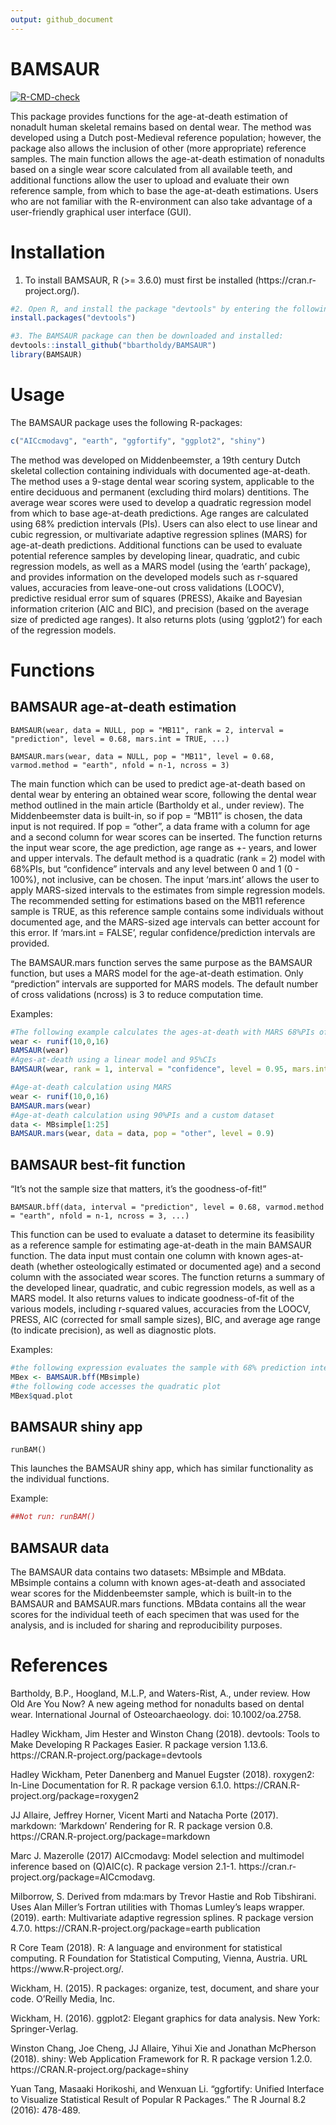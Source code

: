 ```yaml
---
output: github_document
---
```


# BAMSAUR

<!-- badges: start -->
[![R-CMD-check](https://github.com/bbartholdy/BAMSAUR/workflows/R-CMD-check/badge.svg)](https://github.com/bbartholdy/BAMSAUR/actions)
<!-- badges: end -->

This package provides functions for the age-at-death estimation of nonadult human skeletal remains based on dental wear. The method was developed using a Dutch post-Medieval reference population; however, the package also allows the inclusion of other (more appropriate) reference samples. The main function allows the age-at-death estimation of nonadults based on a single wear score calculated from all available teeth, and additional functions allow the user to upload and evaluate their own reference sample, from which to base the age-at-death estimations.
Users who are not familiar with the R-environment can also take advantage of a user-friendly graphical user interface (GUI).

# Installation
1. To install BAMSAUR, R (>= 3.6.0) must first be installed (https://cran.r-project.org/).
```r
#2. Open R, and install the package "devtools" by entering the following into the R-console:
install.packages("devtools")

#3. The BAMSAUR package can then be downloaded and installed:
devtools::install_github("bbartholdy/BAMSAUR")
library(BAMSAUR)
```
# Usage

The BAMSAUR package uses the following R-packages:
```r
c("AICcmodavg", "earth", "ggfortify", "ggplot2", "shiny")
```

The method was developed on Middenbeemster, a 19th century Dutch skeletal collection containing individuals with documented age-at-death. The method uses a 9-stage dental wear scoring system, applicable to the entire deciduous and permanent (excluding third molars) dentitions. The average wear scores were used to develop a quadratic regression model from which to base age-at-death predictions. Age ranges are calculated using 68% prediction intervals (PIs). Users can also elect to use linear and cubic regression, or multivariate adaptive regression splines (MARS) for age-at-death predictions. Additional functions can be used to evaluate potential reference samples by developing linear, quadratic, and cubic regression models, as well as a MARS model (using the 'earth' package), and provides information on the developed models such as r-squared values, accuracies from leave-one-out cross validations (LOOCV), predictive residual error sum of squares (PRESS), Akaike and Bayesian information criterion (AIC and BIC), and precision (based on the average size of predicted age ranges). It also returns plots (using 'ggplot2') for each of the regression models.

# Functions

## BAMSAUR age-at-death estimation

`BAMSAUR(wear, data = NULL, pop = "MB11", rank = 2, interval = "prediction", level = 0.68, mars.int = TRUE, ...)`

`BAMSAUR.mars(wear, data = NULL, pop = "MB11", level = 0.68, varmod.method = "earth", nfold = n-1, ncross = 3)`

The main function which can be used to predict age-at-death based on dental wear by entering an obtained wear score, following the dental wear method outlined in the main article (Bartholdy et al., under review). The Middenbeemster data is built-in, so if pop = "MB11" is chosen, the data input is not required. If pop = "other", a data frame with a column for age and a second column for wear scores can be inserted. The function returns the input wear score, the age prediction, age range as +- years, and lower and upper intervals. The default method is a quadratic (rank = 2) model with 68%PIs, but "confidence" intervals and any level between 0 and 1 (0 - 100%), not inclusive, can be chosen. The input 'mars.int' allows the user to apply MARS-sized intervals to the estimates from simple regression models. The recommended setting for estimations based on the MB11 reference sample is TRUE, as this reference sample contains some individuals without documented age, and the MARS-sized age intervals can better account for this error. If 'mars.int = FALSE', regular confidence/prediction intervals are provided.

The BAMSAUR.mars function serves the same purpose as the BAMSAUR function, but uses a MARS model for the age-at-death estimation. Only "prediction" intervals are supported for MARS models. The default number of cross validations (ncross) is 3 to reduce computation time.

Examples:

```r
#The following example calculates the ages-at-death with MARS 68%PIs of 10 random wear scores
wear <- runif(10,0,16)
BAMSAUR(wear)
#Ages-at-death using a linear model and 95%CIs
BAMSAUR(wear, rank = 1, interval = "confidence", level = 0.95, mars.int = F)

#Age-at-death calculation using MARS
wear <- runif(10,0,16)
BAMSAUR.mars(wear)
#Age-at-death calculation using 90%PIs and a custom dataset
data <- MBsimple[1:25]
BAMSAUR.mars(wear, data = data, pop = "other", level = 0.9)
```

## BAMSAUR best-fit function

"It's not the sample size that matters, it's the goodness-of-fit!"

`BAMSAUR.bff(data, interval = "prediction", level = 0.68, varmod.method = "earth", nfold = n-1, ncross = 3, ...)`

This function can be used to evaluate a dataset to determine its feasibility as a reference sample for estimating age-at-death in the main BAMSAUR function. The data input must contain one column with known ages-at-death (whether osteologically estimated or documented age) and a second column with the associated wear scores. The function returns a summary of the developed linear, quadratic, and cubic regression models, as well as a MARS model. It also returns values to indicate goodness-of-fit of the various models, including r-squared values, accuracies from the LOOCV, PRESS, AIC (corrected for small sample sizes), BIC, and average age range (to indicate precision), as well as diagnostic plots.

Examples:

```r
#the following expression evaluates the sample with 68% prediction intervals as age ranges
MBex <- BAMSAUR.bff(MBsimple)
#the following code accesses the quadratic plot
MBex$quad.plot
```

## BAMSAUR shiny app

`runBAM()`

This launches the BAMSAUR shiny app, which has similar functionality as the individual functions.


Example:
```r
##Not run: runBAM()
```

## BAMSAUR data

The BAMSAUR data contains two datasets: MBsimple and MBdata. MBsimple contains a column with known ages-at-death and associated wear scores for the Middenbeemster sample, which is built-in to the BAMSAUR and BAMSAUR.mars functions.
MBdata contains all the wear scores for the individual teeth of each specimen that was used for the analysis, and is included for sharing and reproducibility purposes.

# References

Bartholdy, B.P., Hoogland, M.L.P, and Waters-Rist, A., under review. How Old Are You Now? A new ageing method for nonadults based on dental wear. International Journal of Osteoarchaeology. doi: 10.1002/oa.2758.

Hadley Wickham, Jim Hester and Winston Chang (2018). devtools: Tools to Make Developing R Packages Easier. R package version 1.13.6. https://CRAN.R-project.org/package=devtools

Hadley Wickham, Peter Danenberg and Manuel Eugster (2018). roxygen2: In-Line Documentation for R. R package version 6.1.0. https://CRAN.R-project.org/package=roxygen2

JJ Allaire, Jeffrey Horner, Vicent Marti and Natacha Porte (2017). markdown: 'Markdown' Rendering for R. R package version 0.8. https://CRAN.R-project.org/package=markdown

Marc J. Mazerolle (2017) AICcmodavg: Model selection and multimodel inference based on (Q)AIC(c). R package version 2.1-1. https://cran.r-project.org/package=AICcmodavg.

Milborrow, S. Derived from mda:mars by Trevor Hastie and Rob Tibshirani. Uses Alan Miller's Fortran utilities with Thomas Lumley's leaps wrapper. (2019). earth: Multivariate adaptive regression splines. R package version 4.7.0. https://CRAN.R-project.org/package=earth
publication

R Core Team (2018). R: A language and environment for statistical computing. R Foundation for Statistical Computing, Vienna, Austria. URL https://www.R-project.org/.

Wickham, H. (2015). R packages: organize, test, document, and share your code. O'Reilly Media, Inc.

Wickham, H. (2016). ggplot2: Elegant graphics for data analysis. New York: Springer-Verlag.

Winston Chang, Joe Cheng, JJ Allaire, Yihui Xie and Jonathan McPherson (2018). shiny: Web Application Framework for R. R package version 1.2.0. https://CRAN.R-project.org/package=shiny

Yuan Tang, Masaaki Horikoshi, and Wenxuan Li. "ggfortify: Unified Interface to Visualize Statistical Result of Popular R Packages." The R Journal 8.2 (2016): 478-489.
